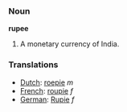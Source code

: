 ===Noun===

'''rupee'''

#A monetary currency of India.

===Translations===
*[[Dutch]]: [[roepie]] ''m''
*[[French]]: [[roupie]] ''f''
*[[German]]: [[Rupie]] ''f''